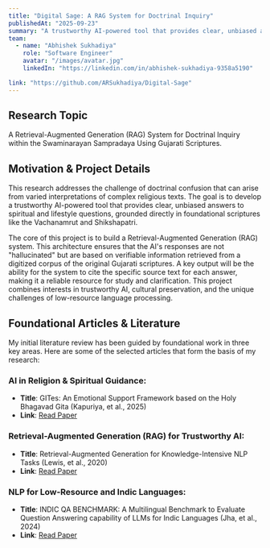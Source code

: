 ```yaml
---
title: "Digital Sage: A RAG System for Doctrinal Inquiry"
publishedAt: "2025-09-23"
summary: "A trustworthy AI-powered tool that provides clear, unbiased answers to spiritual and lifestyle questions, grounded directly in foundational Gujarati scriptures using a Retrieval-Augmented Generation (RAG) system."
team:
  - name: "Abhishek Sukhadiya"
    role: "Software Engineer"
    avatar: "/images/avatar.jpg"
    linkedIn: "https://linkedin.com/in/abhishek-sukhadiya-9358a5190"

link: "https://github.com/ARSukhadiya/Digital-Sage"
---
```


## Research Topic

A Retrieval-Augmented Generation (RAG) System for Doctrinal Inquiry within the Swaminarayan Sampradaya Using Gujarati Scriptures.

## Motivation & Project Details

This research addresses the challenge of doctrinal confusion that can arise from varied interpretations of complex religious texts. The goal is to develop a trustworthy AI-powered tool that provides clear, unbiased answers to spiritual and lifestyle questions, grounded directly in foundational scriptures like the Vachanamrut and Shikshapatri.

The core of this project is to build a Retrieval-Augmented Generation (RAG) system. This architecture ensures that the AI's responses are not "hallucinated" but are based on verifiable information retrieved from a digitized corpus of the original Gujarati scriptures. A key output will be the ability for the system to cite the specific source text for each answer, making it a reliable resource for study and clarification. This project combines interests in trustworthy AI, cultural preservation, and the unique challenges of low-resource language processing.

## Foundational Articles & Literature

My initial literature review has been guided by foundational work in three key areas. Here are some of the selected articles that form the basis of my research:

### AI in Religion & Spiritual Guidance:
- **Title**: GITes: An Emotional Support Framework based on the Holy Bhagavad Gita (Kapuriya, et al., 2025)
- **Link**: [Read Paper](https://www.researchgate.net/profile/Chandan-Adhikary-2/publication/.../Contribution-of-The-Bhagavad-Gita-in-Theory-and-Practice-of-Education-A-Framework-of-Systematic-Literature-Review.pdf)

### Retrieval-Augmented Generation (RAG) for Trustworthy AI:
- **Title**: Retrieval-Augmented Generation for Knowledge-Intensive NLP Tasks (Lewis, et al., 2020)
- **Link**: [Read Paper](https://proceedings.neurips.cc/paper_files/paper/2020/file/6b493230205f780e1bc26945df7481e5-Paper.pdf)

### NLP for Low-Resource and Indic Languages:
- **Title**: INDIC QA BENCHMARK: A Multilingual Benchmark to Evaluate Question Answering capability of LLMs for Indic Languages (Jha, et al., 2024)
- **Link**: [Read Paper](https://arxiv.org/pdf/2407.13522)
